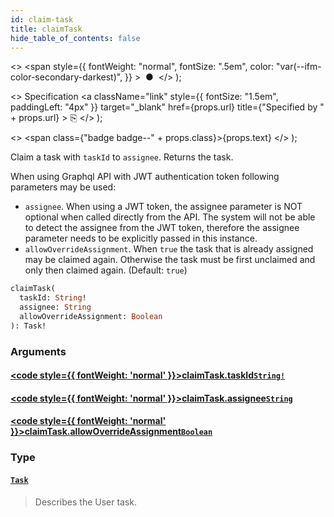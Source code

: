 ```yaml
---
id: claim-task
title: claimTask
hide_table_of_contents: false
---
```


  <>
    <span
      style={{
        fontWeight: "normal",
        fontSize: ".5em",
        color: "var(--ifm-color-secondary-darkest)",
      }}
    >
      &nbsp;●&nbsp;
    </span>
  </>
);

  <>
    Specification
    <a
      className="link"
      style={{ fontSize: "1.5em", paddingLeft: "4px" }}
      target="_blank"
      href={props.url}
      title={"Specified by " + props.url}
    >
      ⎘
    </a>
  </>
);

  <>
    <span class={"badge badge--" + props.class}>{props.text}</span>
  </>
);

Claim a task with `taskId` to `assignee`. Returns the task.

When using Graphql API with JWT authentication token following parameters may be used:

- `assignee`. When using a JWT token, the assignee parameter is NOT optional when called directly from the API.
  The system will not be able to detect the assignee from the JWT token, therefore the assignee parameter needs to be
  explicitly passed in this instance.
- `allowOverrideAssignment`. When `true` the task that is already assigned may be claimed again. Otherwise the task
  must be first unclaimed and only then claimed again. (Default: `true`)

```graphql
claimTask(
  taskId: String!
  assignee: String
  allowOverrideAssignment: Boolean
): Task!
```

### Arguments

#### [<code style={{ fontWeight: 'normal' }}>claimTask.<b>taskId</b></code>](#)<Bullet />[`String!`](/docs/apis-clients/tasklist-api/scalars/string) <Badge class="secondary" text="non-null"/> <Badge class="secondary" text="scalar"/>

>

#### [<code style={{ fontWeight: 'normal' }}>claimTask.<b>assignee</b></code>](#)<Bullet />[`String`](/docs/apis-clients/tasklist-api/scalars/string) <Badge class="secondary" text="scalar"/>

>

#### [<code style={{ fontWeight: 'normal' }}>claimTask.<b>allowOverrideAssignment</b></code>](#)<Bullet />[`Boolean`](/docs/apis-clients/tasklist-api/scalars/boolean) <Badge class="secondary" text="scalar"/>

>

### Type

#### [`Task`](/docs/apis-clients/tasklist-api/objects/task) <Badge class="secondary" text="object"/>

> Describes the User task.
